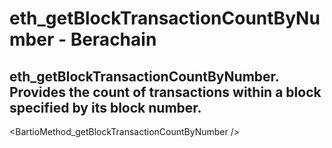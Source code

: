 # eth_getBlockTransactionCountByNumber - Berachain

## eth_getBlockTransactionCountByNumber. Provides the count of transactions within a block specified by its block number.


<BartioMethod_getBlockTransactionCountByNumber />
